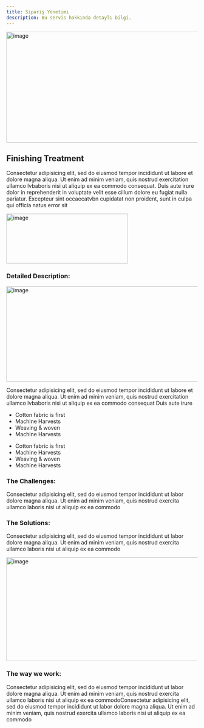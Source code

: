 ```yaml
---
title: Sipariş Yönetimi
description: Bu servis hakkında detaylı bilgi.
---
```

<section class="prt-row single-img-section clearfix">
    <div class="container">
        <div class="row">
            <div class="col-lg-12">
                <div class="prt-single-img">
                    <img
                        width="1300"
                        height="292"
                        class="img-fluid border-rad_15"
                        src="/images/single-img-02.jpg"
                        loading="lazy"
                        alt="image"
                    />
                </div>
            </div>
        </div>
    </div>
</section>

<section class="prt-row single-content-area-section clearfix">
    <div class="container">
        <div class="row">
            <div class="col-lg-12">
                <div class="feac-title">
                    <h2>Finishing Treatment</h2>
                </div>
            </div>
        </div>
        <div class="row">
            <div class="col-lg-9">
                <div class="feac-desc">
                    <p> <span>Consectetur adipisicing elit, </span>sed do eiusmod tempor incididunt ut labore et dolore magna aliqua. Ut enim ad minim veniam, quis nostrud exercitation ullamco lvbaboris nisi ut aliquip <span>ex ea commodo consequat.</span> Duis aute irure dolor in reprehenderit in voluptate velit esse cillum dolore eu fugiat nulla pariatur. Excepteur sint occaecatvbn cupidatat non proident, sunt in culpa qui officia natus error sit</p>
                </div>
            </div>
            <div class="col-lg-3">
                <div class="featured-img">
                    <img height="131" width="320" class="img-fluid" src="/images/services-detail-img-1.jpg" alt="image" />
                </div>
            </div>
        </div>
        <div class="row">
            <div class="col-lg-12">
                <div class="feac-title">
                    <h3>Detailed Description:</h3>
                </div>
            </div>
        </div>
        <div class="row align-items-center">
            <div class="col-lg-6">
                <div class="featured-img01">
                    <img height="251" width="600" class="img-fluid border-rad_15" src="/images/services-detail-img-2.jpg" alt="image"/>
                </div>
            </div>
            <div class="col-lg-6">
                <div class="feac-desc">
                    <p>Consectetur adipisicing elit, sed do eiusmod tempor incididunt ut labore et dolore magna aliqua. Ut enim ad minim veniam, quis nostrud exercitation ullamco lvbaboris nisi ut aliquip ex ea commodo consequat Duis aute irure</p>
                </div>
                <div class="row">
                    <div class="col-lg-6 col-md-6 col-sm-6 col-12">
                        <ul class="team-member-feac">
                            <li><i aria-hidden="true" class="fas fa-check"></i>Cotton fabric is first</li>
                            <li><i aria-hidden="true" class="fas fa-check"></i>Machine Harvests</li>
                            <li><i aria-hidden="true" class="fas fa-check"></i>Weaving & woven</li>
                            <li><i aria-hidden="true" class="fas fa-check"></i>Machine Harvests</li>
                        </ul>
                    </div>
                    <div class="col-lg-6 col-md-6 col-sm-6 col-12">
                        <ul class="team-member-feac">
                            <li><i aria-hidden="true" class="fas fa-check"></i>Cotton fabric is first</li>
                            <li><i aria-hidden="true" class="fas fa-check"></i>Machine Harvests</li>
                            <li><i aria-hidden="true" class="fas fa-check"></i>Weaving & woven</li>
                            <li><i aria-hidden="true" class="fas fa-check"></i>Machine Harvests</li>
                        </ul>
                    </div>
                </div>
            </div>
        </div>
        <div class="row pt-45 res-991-pt-0">
            <div class="col-lg-6">
                <div class="feac-content">
                    <div class="feac-title">
                        <h3>The Challenges:</h3>
                        <p>Consectetur adipisicing elit, sed do eiusmod tempor incididunt ut labor dolore magna aliqua. Ut enim ad minim veniam, quis nostrud exercita ullamco laboris nisi ut aliquip ex ea commodo</p>
                    </div>
                    <div class="feac-title">
                        <h3>The Solutions:</h3>
                        <p>Consectetur adipisicing elit, sed do eiusmod tempor incididunt ut labor dolore magna aliqua. Ut enim ad minim veniam, quis nostrud exercita ullamco laboris nisi ut aliquip ex ea commodo</p>
                    </div>
                </div>
            </div>
            <div class="col-lg-6">
                <div class="featured-img01">
                    <img height="273" width="746" class="img-fluid border-rad_15" src="/images/services-detail-img-3.jpg" alt="image" />
                </div>
            </div>
        </div>
        <div class="row">
            <div class="col-lg-12">
                <div class="feac-title">
                    <h3>The way we work:</h3>
                    <p>Consectetur adipisicing elit, sed do eiusmod tempor incididunt ut labor dolore magna aliqua. Ut enim ad minim veniam, quis nostrud exercita ullamco laboris nisi ut aliquip ex ea commodoConsectetur adipisicing elit, sed do eiusmod tempor incididunt ut labor dolore magna aliqua. Ut enim ad minim veniam, quis nostrud exercita ullamco laboris nisi ut aliquip ex ea commodo</p>
                </div>
            </div>
        </div>
    </div>
</section>